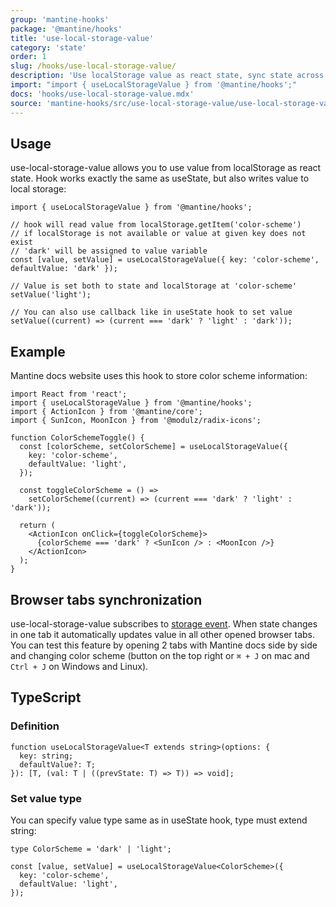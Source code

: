 ```yaml
---
group: 'mantine-hooks'
package: '@mantine/hooks'
title: 'use-local-storage-value'
category: 'state'
order: 1
slug: /hooks/use-local-storage-value/
description: 'Use localStorage value as react state, sync state across opened tabs'
import: "import { useLocalStorageValue } from '@mantine/hooks';"
docs: 'hooks/use-local-storage-value.mdx'
source: 'mantine-hooks/src/use-local-storage-value/use-local-storage-value.ts'
---
```


## Usage

use-local-storage-value allows you to use value from localStorage as react state.
Hook works exactly the same as useState, but also writes value to local storage:

```tsx
import { useLocalStorageValue } from '@mantine/hooks';

// hook will read value from localStorage.getItem('color-scheme')
// if localStorage is not available or value at given key does not exist
// 'dark' will be assigned to value variable
const [value, setValue] = useLocalStorageValue({ key: 'color-scheme', defaultValue: 'dark' });

// Value is set both to state and localStorage at 'color-scheme'
setValue('light');

// You can also use callback like in useState hook to set value
setValue((current) => (current === 'dark' ? 'light' : 'dark'));
```

## Example

Mantine docs website uses this hook to store color scheme information:

```tsx
import React from 'react';
import { useLocalStorageValue } from '@mantine/hooks';
import { ActionIcon } from '@mantine/core';
import { SunIcon, MoonIcon } from '@modulz/radix-icons';

function ColorSchemeToggle() {
  const [colorScheme, setColorScheme] = useLocalStorageValue({
    key: 'color-scheme',
    defaultValue: 'light',
  });

  const toggleColorScheme = () =>
    setColorScheme((current) => (current === 'dark' ? 'light' : 'dark'));

  return (
    <ActionIcon onClick={toggleColorScheme}>
      {colorScheme === 'dark' ? <SunIcon /> : <MoonIcon />}
    </ActionIcon>
  );
}
```

## Browser tabs synchronization

use-local-storage-value subscribes to [storage event](https://developer.mozilla.org/en-US/docs/Web/API/Window/storage_event).
When state changes in one tab it automatically updates value in all other opened browser tabs.
You can test this feature by opening 2 tabs with Mantine docs side by side and changing color scheme
(button on the top right or `⌘ + J` on mac and `Ctrl + J` on Windows and Linux).

## TypeScript

### Definition

```tsx
function useLocalStorageValue<T extends string>(options: {
  key: string;
  defaultValue?: T;
}): [T, (val: T | ((prevState: T) => T)) => void];
```

### Set value type

You can specify value type same as in useState hook, type must extend string:

```tsx
type ColorScheme = 'dark' | 'light';

const [value, setValue] = useLocalStorageValue<ColorScheme>({
  key: 'color-scheme',
  defaultValue: 'light',
});
```
